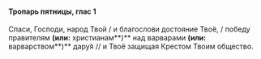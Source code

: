 #### Тропарь пятницы, глас 1

Спаси, Господи, народ Твой / и благослови достояние Твоё, / победу правителям **(или:** христианам**)** над варварами **(или:** варварством**)** дару́я // и Твоё защищая Крестом Твоим общество.
